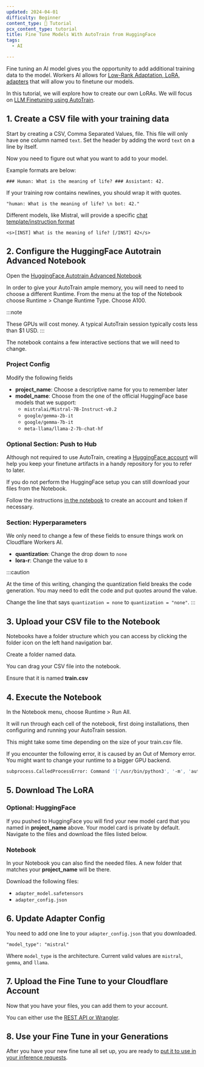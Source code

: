 ```yaml
---
updated: 2024-04-01
difficulty: Beginner
content_type: 📝 Tutorial
pcx_content_type: tutorial
title: Fine Tune Models With AutoTrain from HuggingFace
tags:
  - AI

---
```




Fine tuning an AI model gives you the opportunity to add additional training data to the model. Workers AI allows for [Low-Rank Adaptation, LoRA, adapters](/workers-ai/fine-tunes/loras/) that will allow you to finetune our models.

In this tutorial, we will explore how to create our own LoRAs. We will focus on [LLM Finetuning using AutoTrain](https://huggingface.co/docs/autotrain/llm_finetuning).

## 1. Create a CSV file with your training data

Start by creating a CSV, Comma Separated Values, file. This file will only have one column named `text`. Set the header by adding the word `text` on a line by itself.

Now you need to figure out what you want to add to your model.

Example formats are below:

```text
### Human: What is the meaning of life? ### Assistant: 42.
```

If your training row contains newlines, you should wrap it with quotes.

```text
"human: What is the meaning of life? \n bot: 42."
```

Different models, like Mistral, will provide a specific [chat template/instruction format](https://huggingface.co/mistralai/Mistral-7B-Instruct-v0.1#instruction-format)

```text
<s>[INST] What is the meaning of life? [/INST] 42</s>
```

## 2. Configure the HuggingFace Autotrain Advanced Notebook

Open the [HuggingFace Autotrain Advanced Notebook](https://colab.research.google.com/github/huggingface/autotrain-advanced/blob/main/colabs/AutoTrain_LLM.ipynb)

In order to give your AutoTrain ample memory, you will need to need to choose a different Runtime. From the menu at the top of the Notebook choose Runtime > Change Runtime Type. Choose A100.

:::note

These GPUs will cost money. A typical AutoTrain session typically costs less than $1 USD. 
:::

The notebook contains a few interactive sections that we will need to change.

### Project Config

Modify the following fields

* **project\_name**: Choose a descriptive name for you to remember later
* **model\_name**: Choose from the one of the official HuggingFace base models that we support:
  * `mistralai/Mistral-7B-Instruct-v0.2`
  * `google/gemma-2b-it`
  * `google/gemma-7b-it`
  * `meta-llama/llama-2-7b-chat-hf`

### Optional Section: Push to Hub

Although not required to use AutoTrain, creating a [HuggingFace account](https://huggingface.co/join) will help you keep your finetune artifacts in a handy repository for you to refer to later.

If you do not perform the HuggingFace setup you can still download your files from the Notebook.

Follow the instructions [in the notebook](https://colab.research.google.com/github/huggingface/autotrain-advanced/blob/main/colabs/AutoTrain_LLM.ipynb) to create an account and token if necessary.

### Section: Hyperparameters

We only need to change a few of these fields to ensure things work on Cloudflare Workers AI.

* **quantization**: Change the drop down to `none`
* **lora-r**: Change the value to `8`

:::caution

At the time of this writing, changing the quantization field breaks the code generation. You may need to edit the code and put quotes around the value.

Change the line that says `quantization = none` to `quantization = "none"`. 
:::

## 3. Upload your CSV file to the Notebook

Notebooks have a folder structure which you can access by clicking the folder icon on the left hand navigation bar.

Create a folder named data.

You can drag your CSV file into the notebook.

Ensure that it is named **train.csv**

## 4. Execute the Notebook

In the Notebook menu, choose Runtime > Run All.

It will run through each cell of the notebook, first doing installations, then configuring and running your AutoTrain session.

This might take some time depending on the size of your train.csv file.

If you encounter the following error, it is caused by an Out of Memory error. You might want to change your runtime to a bigger GPU backend.

```bash
subprocess.CalledProcessError: Command '['/usr/bin/python3', '-m', 'autotrain.trainers.clm', '--training_config', 'blog-instruct/training_params.json']' died with <Signals.SIGKILL: 9>.
```

## 5. Download The LoRA

### Optional: HuggingFace

If you pushed to HuggingFace you will find your new model card that you named in **project\_name** above. Your model card is private by default. Navigate to the files and download the files listed below.

### Notebook

In your Notebook you can also find the needed files. A new folder that matches your **project\_name** will be there.

Download the following files:

* `adapter_model.safetensors`
* `adapter_config.json`

## 6. Update Adapter Config

You need to add one line to your `adapter_config.json` that you downloaded.

`"model_type": "mistral"`

Where `model_type` is the architecture. Current valid values are `mistral`, `gemma`, and `llama`.

## 7. Upload the Fine Tune to your Cloudflare Account

Now that you have your files, you can add them to your account.

You can either use the [REST API or Wrangler](/workers-ai/fine-tunes/loras/).

## 8. Use your Fine Tune in your Generations

After you have your new fine tune all set up, you are ready to [put it to use in your inference requests](/workers-ai/fine-tunes/loras/#running-inference-with-loras).
